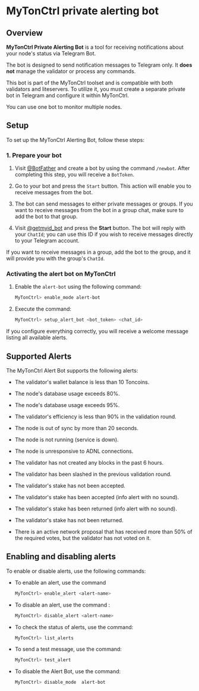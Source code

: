
# MyTonCtrl private alerting bot

## Overview

**MyTonCtrl Private Alerting Bot** is a tool for receiving notifications about your node's status via Telegram Bot.

The bot is designed to send notification messages to Telegram only. It **does not** manage the validator or process any commands.

This bot is part of the MyTonCtrl toolset and is compatible with both validators and liteservers. To utilize it, you must create a separate private bot in Telegram and configure it within MyTonCtrl.

You can use one bot to monitor multiple nodes.

## Setup

To set up the MyTonCtrl Alerting Bot, follow these steps:

### 1. Prepare your bot

1. Visit [@BotFather](https://t.me/BotFather) and create a bot by using the command `/newbot`. After completing this step, you will receive a `BotToken`.

2. Go to your bot and press the `Start` button. This action will enable you to receive messages from the bot.

3. The bot can send messages to either private messages or groups. If you want to receive messages from the bot in a group chat, make sure to add the bot to that group.

4. Visit [@getmyid_bot](\[https://t.me/getmyid_bot]\(https://t.me/getmyid_bot\)) and press the **Start** button. The bot will reply with your `ChatId`; you can use this ID if you wish to receive messages directly to your Telegram account.

If you want to receive messages in a group, add the bot to the group, and it will provide you with the group's `ChatId`.

### Activating the alert bot on MyTonCtrl

1. Enable the `alert-bot` using the following command:

   ```bash
   MyTonCtrl> enable_mode alert-bot
   ```

2. Execute the command:

   ```bash
   MyTonCtrl> setup_alert_bot <bot_token> <chat_id>
   ```

If you configure everything correctly, you will receive a welcome message listing all available alerts.

## Supported Alerts

The MyTonCtrl Alert Bot supports the following alerts:

- The validator's wallet balance is less than 10 Toncoins.

- The node's database usage exceeds 80%.

- The node's database usage exceeds 95%.

- The validator's efficiency is less than 90% in the validation round.

- The node is out of sync by more than 20 seconds.

- The node is not running (service is down).

- The node is unresponsive to ADNL connections.

- The validator has not created any blocks in the past 6 hours.

- The validator has been slashed in the previous validation round.

- The validator's stake has not been accepted.

- The validator's stake has been accepted (info alert with no sound).

- The validator's stake has been returned (info alert with no sound).

- The validator's stake has not been returned.

- There is an active network proposal that has received more than 50% of the required votes, but the validator has not voted on it.

## Enabling and disabling alerts

To enable or disable alerts, use the following commands:

- To enable an alert, use the command
  ```bash
  MyTonCtrl> enable_alert <alert-name>
  ```
- To disable an alert, use the command :
  ```bash
  MyTonCtrl> disable_alert <alert-name>
  ```
- To check the status of alerts, use the command:
  ```bash
  MyTonCtrl> list_alerts
  ```
- To send a test message, use the command:
  ```bash
  MyTonCtrl> test_alert
  ```
- To disable the Alert Bot, use the command:
  ```bash
  MyTonCtrl> disable_mode  alert-bot
  ```

<Feedback />
